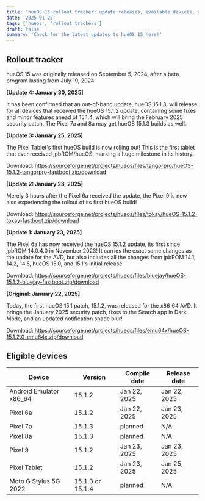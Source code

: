 ```yaml
--- 
title: 'hueOS 15 rollout tracker: update releases, available devices, and more! (updated 30/01/2025)'
date: '2025-01-22'
tags: ['hueos', 'rollout trackers']
draft: false
summary: 'Check for the latest updates to hueOS 15 here!'
---
```

## Rollout tracker

hueOS 15 was originally released on September 5, 2024, after a beta program lasting from July 19, 2024.

<b>[Update 4: January 30, 2025]</b>

It has been confirmed that an out-of-band update, hueOS 15.1.3, will release for all devices that received the hueOS 15.1.2 update, containing some fixes and minor features ahead of 15.1.4, which will bring the February 2025 security patch. The Pixel 7a and 8a may get hueOS 15.1.3 builds as well.

<b>[Update 3: January 25, 2025]</b>

The Pixel Tablet's first hueOS build is now rolling out! This is the first tablet that ever received jpbROM/hueOS, marking a huge milestone in its history.

Download: https://sourceforge.net/projects/hueos/files/tangorpro/hueOS-15.1.2-tangorpro-fastboot.zip/download

<b>[Update 2: January 23, 2025]</b>

Merely 3 hours after the Pixel 6a received the update, the Pixel 9 is now also experiencing the rollout of its first hueOS build!

Download: https://sourceforge.net/projects/hueos/files/tokay/hueOS-15.1.2-tokay-fastboot.zip/download

<b>[Update 1: January 23, 2025]</b>

The Pixel 6a has now received the hueOS 15.1.2 update, its first since jpbROM 14.0.4.0 in November 2023!
It carries the exact same changes as the update for the AVD, but also includes all the changes from jpbROM 14.1, 14.2, 14.5, hueOS 15.0, and 15.1's initial release.

Download: https://sourceforge.net/projects/hueos/files/bluejay/hueOS-15.1.2-bluejay-fastboot.zip/download

<b>[Original: January 22, 2025]</b>

Today, the first hueOS 15.1 patch, 15.1.2, was released for the x86_64 AVD.
It brings the January 2025 security patch, fixes to the Search app in Dark Mode, and an updated notification shade blur!

Download: https://sourceforge.net/projects/hueos/files/emu64x/hueOS-15.1.2.0-emu64x.zip/download

## Eligible devices
| Device   | Version  | Compile date  | Release date  |
|---|---|---|---|
| Android Emulator x86_64  | 15.1.2  | Jan 22, 2025  | Jan 22, 2025  |
| Pixel 6a  | 15.1.2  | Jan 22, 2025  | Jan 23, 2025  |
| Pixel 7a | 15.1.3 | planned | N/A |
| Pixel 8a | 15.1.3 | planned | N/A |
| Pixel 9  | 15.1.2  | Jan 23, 2025  | Jan 23, 2025  |
| Pixel Tablet | 15.1.2 | Jan 23, 2025 | Jan 25, 2025 |
| Moto G Stylus 5G 2022 | 15.1.3 or 15.1.4 | planned | N/A |
